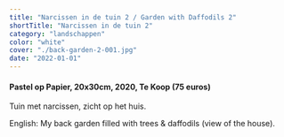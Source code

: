 ```yaml
---
title: "Narcissen in de tuin 2 / Garden with Daffodils 2"
shortTitle: "Narcissen in de tuin 2"
category: "landschappen"
color: "white"
cover: "./back-garden-2-001.jpg"
date: "2022-01-01"
---
```

    
#### Pastel op Papier, 20x30cm, 2020, Te Koop (75 euros)
Tuin met narcissen, zicht op het huis.

English: My back garden filled with trees & daffodils (view of the house).
